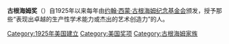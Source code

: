 {{Unreferenced|time=2020-08-10T23:31:08+00:00}}
'''古根海姆奖'''（{{lang-en|Guggenheim Fellowship}}）自1925年以来每年由[[约翰·西蒙·古根海姆纪念基金会|约翰·西蒙·古根海姆纪念基金会]]颁发，授予那些“表现出卓越的生产性学术能力或杰出的艺术创造力”的人。

[[Category:1925年美国建立|Category:1925年美国建立]]
[[Category:美国奖项|Category:美国奖项]]
[[Category:古根海姆家族|Category:古根海姆家族]]
{{stub}}